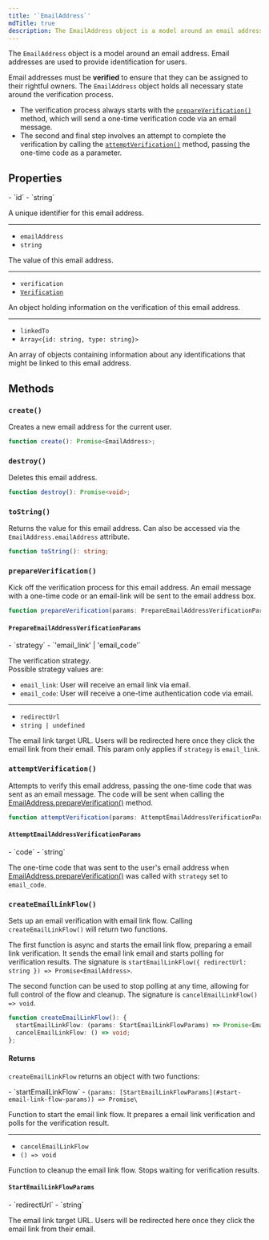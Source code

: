 ```yaml
---
title: '`EmailAddress`'
mdTitle: true
description: The EmailAddress object is a model around an email address.
---
```


The `EmailAddress` object is a model around an email address. Email addresses are used to provide identification for users.

Email addresses must be **verified** to ensure that they can be assigned to their rightful owners. The `EmailAddress` object holds all necessary state around the verification process.

- The verification process always starts with the [`prepareVerification()`](#prepare-verification) method, which will send a one-time verification code via an email message.
- The second and final step involves an attempt to complete the verification by calling the [`attemptVerification()`](#attempt-verification) method, passing the one-time code as a parameter.

## Properties

<Properties>
  - `id`
  - `string`

  A unique identifier for this email address.

  ---

  - `emailAddress`
  - `string`

  The value of this email address.

  ---

  - `verification`
  - [`Verification`](/docs/references/javascript/types/verification)

  An object holding information on the verification of this email address.

  ---

  - `linkedTo`
  - `Array<{id: string, type: string}>`

  An array of objects containing information about any identifications that might be linked to this email address.
</Properties>

## Methods

### `create()`

Creates a new email address for the current user.

```typescript {{ prettier: false }}
function create(): Promise<EmailAddress>;
```

### `destroy()`

Deletes this email address.

```typescript {{ prettier: false }}
function destroy(): Promise<void>;
```

### `toString()`

Returns the value for this email address. Can also be accessed via the `EmailAddress.emailAddress` attribute.

```typescript {{ prettier: false }}
function toString(): string;
```

### `prepareVerification()`

Kick off the verification process for this email address. An email message with a one-time code or an email-link will be sent to the email address box.

```typescript {{ prettier: false }}
function prepareVerification(params: PrepareEmailAddressVerificationParams): Promise<EmailAddress>;
```

#### `PrepareEmailAddressVerificationParams`

<Properties>
  - `strategy`
  - `'email_link' | 'email_code'`

  The verification strategy.<br />Possible strategy values are:<br /><ul><li>`email_link`: User will receive an email link via email.</li><li>`email_code`: User will receive a one-time authentication code via email.</li></ul>

  ---

  - `redirectUrl`
  - `string | undefined`

  The email link target URL. Users will be redirected here once they click the email link from their email. This param only applies if `strategy` is `email_link`.
</Properties>

### `attemptVerification()`

Attempts to verify this email address, passing the one-time code that was sent as an email message. The code will be sent when calling the [EmailAddress.prepareVerification()](#prepare-verification) method.

```typescript {{ prettier: false }}
function attemptVerification(params: AttemptEmailAddressVerificationParams): Promise<EmailAddress>;
```

#### `AttemptEmailAddressVerificationParams`

<Properties>
  - `code`
  - `string`

  The one-time code that was sent to the user's email address when [EmailAddress.prepareVerification()](#prepare-verification) was called with `strategy` set to `email_code`.
</Properties>

### `createEmailLinkFlow()`

Sets up an email verification with email link flow. Calling `createEmailLinkFlow()` will return two functions.

The first function is async and starts the email link flow, preparing a email link verification. It sends the email link email and starts polling for verification results. The signature is `startEmailLinkFlow({ redirectUrl: string }) => Promise<EmailAddress>`.

The second function can be used to stop polling at any time, allowing for full control of the flow and cleanup. The signature is `cancelEmailLinkFlow() => void`.

```typescript {{ prettier: false }}
function createEmailLinkFlow(): {
  startEmailLinkFlow: (params: StartEmailLinkFlowParams) => Promise<EmailAddress>;
  cancelEmailLinkFlow: () => void;
};
```

#### Returns

`createEmailLinkFlow` returns an object with two functions:

<Properties>
  - `startEmailLinkFlow`
  - <code>(params: [StartEmailLinkFlowParams](#start-email-link-flow-params)) => Promise\<EmailAddress></code>

  Function to start the email link flow. It prepares a email link verification and polls for the verification result.

  ---

  - `cancelEmailLinkFlow`
  - `() => void`

  Function to cleanup the email link flow. Stops waiting for verification results.
</Properties>

#### `StartEmailLinkFlowParams`

<Properties>
  - `redirectUrl`
  - `string`

  The email link target URL. Users will be redirected here once they click the email link from their email.
</Properties>
